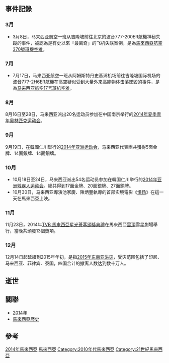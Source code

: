 {{expand|time=2015-06-22T09:29:53+00:00}}
{{unreferenced|time=2015-06-22T09:29:53+00:00}}
{{MYYearTOC|2014}}
{{C21YearInTopic|2014}}

==事件記錄==
===3月===
*3月8日，马来西亚航空一班从吉隆坡前往北京的波音777-200ER航機神秘失蹤的事件，被認為是有史以來「最离奇」的飞机失联案例，是為[[馬來西亞航空370號班機空难|馬來西亞航空370號班機空难]]。
===7月===
*7月17日，马来西亚航空一班从阿姆斯特丹史基浦机场前往吉隆坡国际机场的波音777-2H6ER航機在高空疑似受到大量外来高能物体击落墜毀的事件，是為[[马来西亚航空17号班机空难|马来西亚航空17号班机空难]]。

===8月===
8月16日至28日，马来西亚派出20名运动员参加在中国南京举行的[[2014年夏季青年奥林匹克运动会|2014年夏季青年奥林匹克运动会]]。
===9月===
9月19日，在韓國仁川舉行的[[2014年亚洲运动会|2014年亚洲运动会]]，马来西亚代表團共獲得5面金牌、14面銀牌、14面銅牌。

===10月===
*10月18日至24日，马来西亚派出54名运动员参加在韓国仁川举行的[[2014年亚洲残疾人运动会|2014年亚洲残疾人运动会]]。總共得到17面金牌、20面銀牌、27面銅牌。
*10月30日，马来西亚導演池家慶、陳炳豐執導的首部实境電影《[[惧场|惧场]]》在這一天在馬來西亞上映。

===11月===
11月23日，2014年[[TVB_馬來西亞星光薈萃頒獎典禮|TVB 馬來西亞星光薈萃頒獎典禮]]在馬來西亞[[雲頂|雲頂]]雲星劇場舉行，當晚共頒發13個獎項。

===12月===
12月14日起延續到2015年年初，是指[[2015年东南亚洪灾|2015年东南亚洪灾]]，受灾范围包括了印尼、马来西亚、菲律宾、泰国，四国合计的撤离人数达到数十万人。


==逝世==

==關聯==
*[[2014年|2014年]]
*[[馬來西亞歷史|馬來西亞歷史]]

==參考==
{{Reflist}}


[[Category:2014年馬來西亞|]]
[[Category:2014年東南亞|馬來西亞]]
[[Category:2010年代馬來西亞|Category:2010年代馬來西亞]]
[[Category:21世紀馬來西亞|Category:21世紀馬來西亞]]